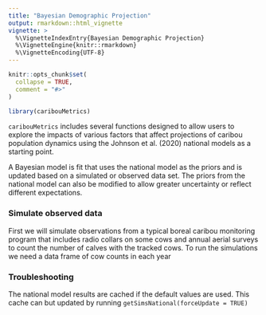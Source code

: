 ```yaml
---
title: "Bayesian Demographic Projection"
output: rmarkdown::html_vignette
vignette: >
  %\VignetteIndexEntry{Bayesian Demographic Projection}
  %\VignetteEngine{knitr::rmarkdown}
  %\VignetteEncoding{UTF-8}
---
```


```r
knitr::opts_chunk$set(
  collapse = TRUE,
  comment = "#>"
)
```

```r
library(caribouMetrics)
```

`caribouMetrics` includes several functions designed to allow users to explore the impacts of various factors that affect projections of caribou population dynamics using the Johnson et al. (2020) national models as a starting point.

A Bayesian model is fit that uses the national model as the priors and is updated based on a simulated or observed data set. The priors from the national model can also be modified to allow greater uncertainty or reflect different expectations.

### Simulate observed data
First we will simulate observations from a typical boreal caribou monitoring program that includes radio collars on some cows and annual aerial surveys to count the number of calves with the tracked cows. To run the simulations we need a data frame of cow counts in each year

### Troubleshooting
The national model results are cached if the default values are used. This cache can but updated by running `getSimsNational(forceUpdate = TRUE)`




